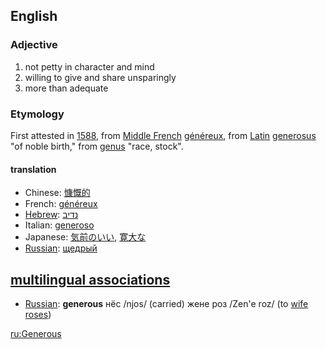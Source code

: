 == English ==

=== Adjective ===
# not petty in character and mind
# willing to give and share unsparingly
# more than adequate

=== Etymology ===
First attested in [[1588]], from [[Middle French]] [[généreux]], from [[Latin]] [[generosus]] "of noble birth," from [[genus]] "race, stock".

====translation====
*Chinese: [[慷慨的]]
*French: [[généreux]]
*[[Hebrew]]: [[נדיב]]
*Italian: [[generoso]]
*Japanese: [[気前のいい]], [[寛大な]]
*[[Russian]]: [[щедрый]]

==[[multilingual associations]]==
*[[Russian]]: '''generous''' нёс /njos/ (carried) жене роз /Zen'e roz/ (to [[wife]] [[rose]]s)

[[ru:Generous]]